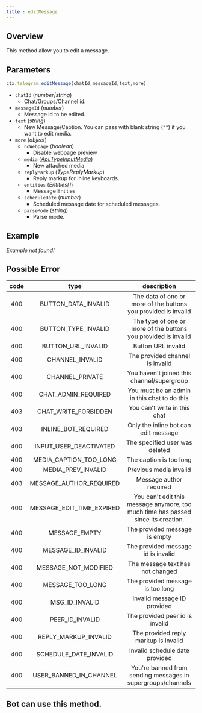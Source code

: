 ```yaml
--- 
title : editMessage 
---
```

## Overview 
This method allow you to edit a message. 
## Parameters 
```ts 
ctx.telegram.editMessage(chatId,messageId,text,more)
```
- `chatId` (_number|string_) 
    - Chat/Groups/Channel id.
- `messageId` (_number_)  
    - Message id to be edited.
- `text` (_string_)  
    - New Message/Caption. You can pass with blank string (`""`) if you want to edit media.
- `more` (_object_)  
    - `noWebpage` (_boolean_) 
        - Disable webpage preview
    - `media` (_[Api.TypeInputMedia](https://gram.js.org/beta/modules/tl_api.api.html#typeinputmedia)_) 
        - New attached media
    - `replyMarkup` (_TypeReplyMarkup_)
        - Reply markup for inline keyboards.
    - `entities` (_Entities[]_)
        - Message Entities
    - `scheduleDate` (_number_)
        - Scheduled message date for scheduled messages.
    - `parseMode` (_string_) 
        - Parse mode. 
## Example 
_Example not found!_ 

## Possible Error 
| code | type | description | 
| :---: | :---: | :------:| 
| 400 | BUTTON_DATA_INVALID | The data of one or more of the buttons you provided is invalid | 
| 400 | BUTTON_TYPE_INVALID | The type of one or more of the buttons you provided is invalid | 
| 400 | BUTTON_URL_INVALID | Button URL invalid | 
| 400 | CHANNEL_INVALID | The provided channel is invalid | 
| 400 | CHANNEL_PRIVATE | You haven't joined this channel/supergroup | 
| 400 | CHAT_ADMIN_REQUIRED | You must be an admin in this chat to do this | 
| 403 | CHAT_WRITE_FORBIDDEN | You can't write in this chat | 
| 403 | INLINE_BOT_REQUIRED | Only the inline bot can edit message | 
| 400 | INPUT_USER_DEACTIVATED | The specified user was deleted | 
| 400 | MEDIA_CAPTION_TOO_LONG | The caption is too long  |
| 400 | MEDIA_PREV_INVALID | Previous media invalid | 
| 403 | MESSAGE_AUTHOR_REQUIRED | Message author required |  
| 400 | MESSAGE_EDIT_TIME_EXPIRED | You can't edit this message anymore, too much time has passed since its creation. | 
| 400 | MESSAGE_EMPTY | The provided message is empty | 
| 400 | MESSAGE_ID_INVALID | The provided message id is invalid | 
| 400 | MESSAGE_NOT_MODIFIED | The message text has not changed | 
| 400 | MESSAGE_TOO_LONG | The provided message is too long | 
| 400 | MSG_ID_INVALID | Invalid message ID provided | 
| 400 | PEER_ID_INVALID | The provided peer id is invalid | 
| 400 | REPLY_MARKUP_INVALID | The provided reply markup is invalid | 
| 400 | SCHEDULE_DATE_INVALID | Invalid schedule date provided | 
| 400 | USER_BANNED_IN_CHANNEL | You're banned from sending messages in supergroups/channels | 

## Bot can use this method.